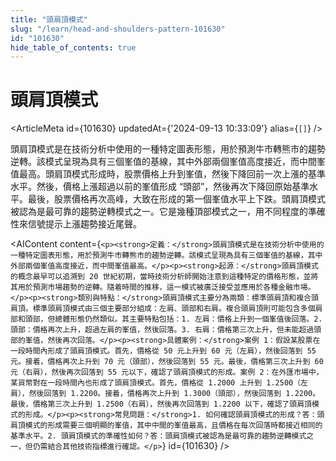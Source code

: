 ```yaml
---
title: "頭肩頂模式"
slug: "/learn/head-and-shoulders-pattern-101630"
id: "101630"
hide_table_of_contents: true
---
```



# 頭肩頂模式

<ArticleMeta id={101630} updatedAt={'2024-09-13 10:33:09'} alias={`[]`} />
<div className='border-solid border-b border-t-0 my-4 border-[var(--ifm-color-gray-300)]' />

頭肩頂模式是在技術分析中使用的一種特定圖表形態，用於預測牛市轉熊市的趨勢逆轉。該模式呈現為具有三個峯值的基線，其中外部兩個峯值高度接近，而中間峯值最高。頭肩頂模式形成時，股票價格上升到峯值，然後下降回前一次上漲的基準水平。然後，價格上漲超過以前的峯值形成 “頭部”，然後再次下降回原始基準水平。最後，股票價格再次高峰，大致在形成的第一個峯值水平上下跌。頭肩頂模式被認為是最可靠的趨勢逆轉模式之一。它是幾種頂部模式之一，用不同程度的準確性來信號提示上漲趨勢接近尾聲。

<AIContent content={`<p><strong>定義：</strong>頭肩頂模式是在技術分析中使用的一種特定圖表形態，用於預測牛市轉熊市的趨勢逆轉。該模式呈現為具有三個峯值的基線，其中外部兩個峯值高度接近，而中間峯值最高。</p><p><strong>起源：</strong>頭肩頂模式的概念最早可以追溯到 20 世紀初期，當時技術分析師開始注意到這種特定的價格形態，並將其用於預測市場趨勢的逆轉。隨着時間的推移，這一模式被廣泛接受並應用於各種金融市場。</p><p><strong>類別與特點：</strong>頭肩頂模式主要分為兩類：標準頭肩頂和複合頭肩頂。標準頭肩頂模式由三個主要部分組成：左肩、頭部和右肩。複合頭肩頂則可能包含多個肩部和頭部，但總體形態仍然類似。其主要特點包括：1. 左肩：價格上升到一個峯值後回落。2. 頭部：價格再次上升，超過左肩的峯值，然後回落。3. 右肩：價格第三次上升，但未能超過頭部的峯值，然後再次回落。</p><p><strong>具體案例：</strong>案例 1：假設某股票在一段時間內形成了頭肩頂模式。首先，價格從 50 元上升到 60 元（左肩），然後回落到 55 元。接着，價格再次上升到 70 元（頭部），然後回落到 55 元。最後，價格第三次上升到 60 元（右肩），然後再次回落到 55 元以下，確認了頭肩頂模式的形成。案例 2：在外匯市場中，某貨幣對在一段時間內也形成了頭肩頂模式。首先，價格從 1.2000 上升到 1.2500（左肩），然後回落到 1.2200。接着，價格再次上升到 1.3000（頭部），然後回落到 1.2200。最後，價格第三次上升到 1.2500（右肩），然後再次回落到 1.2200 以下，確認了頭肩頂模式的形成。</p><p><strong>常見問題：</strong>1. 如何確認頭肩頂模式的形成？答：頭肩頂模式的形成需要三個明顯的峯值，其中中間的峯值最高，且價格在每次回落時都接近相同的基準水平。2. 頭肩頂模式的準確性如何？答：頭肩頂模式被認為是最可靠的趨勢逆轉模式之一，但仍需結合其他技術指標進行確認。</p>`} id={101630} />
